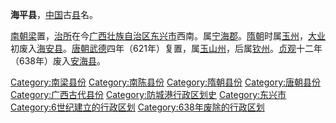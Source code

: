'''海平县'''，[[中国|中国]]古[[县|县]]名。

[[梁_(南朝)|南朝梁]]置，[[治所|治所]]在今[[广西壮族自治区|广西壮族自治区]][[东兴市|东兴市]]西南。属[[宁海郡|宁海郡]]。[[隋朝|隋朝]]时属[[玉州|玉州]]，[[大业_(年号)|大业]]初废入[[海安县_(大业)|海安县]]。[[唐朝|唐朝]][[武德|武德]]四年（621年）复置，属[[玉山州|玉山州]]，后属[[钦州_(古代)|钦州]]。[[貞觀_(唐朝)|贞观]]十二年（638年）废入[[安海县|安海县]]。 

{{广西行政区划小作品}}
{{DEFAULTSORT:H}}
[[Category:南梁县份|Category:南梁县份]]
[[Category:南陈县份|Category:南陈县份]]
[[Category:隋朝县份|Category:隋朝县份]]
[[Category:唐朝县份|Category:唐朝县份]]
[[Category:广西古代县份|Category:广西古代县份]]
[[Category:防城港行政区划史|Category:防城港行政区划史]]
[[Category:东兴市|Category:东兴市]]
[[Category:6世纪建立的行政区划|Category:6世纪建立的行政区划]]
[[Category:638年废除的行政区划|Category:638年废除的行政区划]]